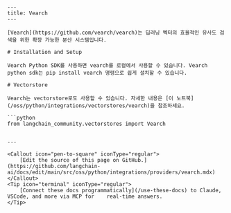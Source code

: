 ```mdx
---
title: Vearch
---

[Vearch](https://github.com/vearch/vearch)는 딥러닝 벡터의 효율적인 유사도 검색을 위한 확장 가능한 분산 시스템입니다.

# Installation and Setup

Vearch Python SDK를 사용하면 vearch를 로컬에서 사용할 수 있습니다. Vearch python sdk는 pip install vearch 명령으로 쉽게 설치할 수 있습니다.

# Vectorstore

Vearch는 vectorstore로도 사용할 수 있습니다. 자세한 내용은 [이 노트북](/oss/python/integrations/vectorstores/vearch)을 참조하세요.

```python
from langchain_community.vectorstores import Vearch
```
```

---

<Callout icon="pen-to-square" iconType="regular">
    [Edit the source of this page on GitHub.](https://github.com/langchain-ai/docs/edit/main/src/oss/python/integrations/providers/vearch.mdx)
</Callout>
<Tip icon="terminal" iconType="regular">
    [Connect these docs programmatically](/use-these-docs) to Claude, VSCode, and more via MCP for    real-time answers.
</Tip>
